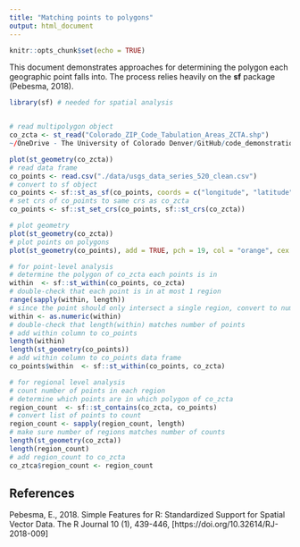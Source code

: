 ```yaml
---
title: "Matching points to polygons"
output: html_document
---
```


```r
knitr::opts_chunk$set(echo = TRUE)
```

This document demonstrates approaches for determining the polygon each geographic point falls into. The process relies heavily on the **sf** package (Pebesma, 2018). 

```r

library(sf) # needed for spatial analysis


# read multipolygon object
co_zcta <- st_read("Colorado_ZIP_Code_Tabulation_Areas_ZCTA.shp")
~/OneDrive - The University of Colorado Denver/GitHub/code_demonstration/data/co_zcta
```

```r
plot(st_geometry(co_zcta))
# read data frame
co_points <- read.csv("./data/usgs_data_series_520_clean.csv")
# convert to sf object
co_points <- sf::st_as_sf(co_points, coords = c("longitude", "latitude"))
# set crs of co_points to same crs as co_zcta
co_points <- sf::st_set_crs(co_points, sf::st_crs(co_zcta))

# plot geometry
plot(st_geometry(co_zcta))
# plot points on polygons
plot(st_geometry(co_points), add = TRUE, pch = 19, col = "orange", cex = 0.5)

# for point-level analysis
# determine the polygon of co_zcta each points is in
within  <- sf::st_within(co_points, co_zcta)
# double-check that each point is in at most 1 region
range(sapply(within, length))
# since the point should only intersect a single region, convert to number
within <- as.numeric(within)
# double-check that length(within) matches number of points
# add within column to co_points
length(within)
length(st_geometry(co_points))
# add within column to co_points data frame
co_points$within  <- sf::st_within(co_points, co_zcta)

# for regional level analysis
# count number of points in each region
# determine which points are in which polygon of co_zcta
region_count  <- sf::st_contains(co_zcta, co_points)
# convert list of points to count
region_count <- sapply(region_count, length)
# make sure number of regions matches number of counts
length(st_geometry(co_zcta))
length(region_count)
# add region_count to co_zcta
co_ztca$region_count <- region_count
```

## References

Pebesma, E., 2018. Simple Features for R:
Standardized Support for Spatial Vector Data. The R Journal 10 (1), 439-446,
[https://doi.org/10.32614/RJ-2018-009]

